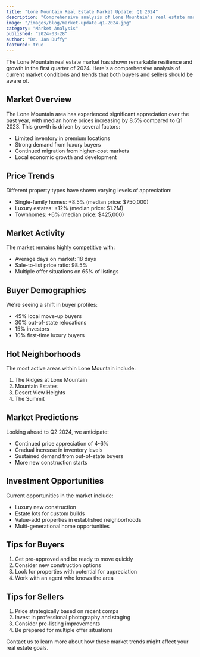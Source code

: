 ```yaml
---
title: "Lone Mountain Real Estate Market Update: Q1 2024"
description: "Comprehensive analysis of Lone Mountain's real estate market performance in Q1 2024, including price trends, inventory levels, and buyer demographics."
image: "/images/blog/market-update-q1-2024.jpg"
category: "Market Analysis"
published: "2024-03-28"
author: "Dr. Jan Duffy"
featured: true
---
```


The Lone Mountain real estate market has shown remarkable resilience and growth in the first quarter of 2024. Here's a comprehensive analysis of current market conditions and trends that both buyers and sellers should be aware of.

## Market Overview

The Lone Mountain area has experienced significant appreciation over the past year, with median home prices increasing by 8.5% compared to Q1 2023. This growth is driven by several factors:

- Limited inventory in premium locations
- Strong demand from luxury buyers
- Continued migration from higher-cost markets
- Local economic growth and development

## Price Trends

Different property types have shown varying levels of appreciation:

- Single-family homes: +8.5% (median price: $750,000)
- Luxury estates: +12% (median price: $1.2M)
- Townhomes: +6% (median price: $425,000)

## Market Activity

The market remains highly competitive with:
- Average days on market: 18 days
- Sale-to-list price ratio: 98.5%
- Multiple offer situations on 65% of listings

## Buyer Demographics

We're seeing a shift in buyer profiles:
- 45% local move-up buyers
- 30% out-of-state relocations
- 15% investors
- 10% first-time luxury buyers

## Hot Neighborhoods

The most active areas within Lone Mountain include:
1. The Ridges at Lone Mountain
2. Mountain Estates
3. Desert View Heights
4. The Summit

## Market Predictions

Looking ahead to Q2 2024, we anticipate:
- Continued price appreciation of 4-6%
- Gradual increase in inventory levels
- Sustained demand from out-of-state buyers
- More new construction starts

## Investment Opportunities

Current opportunities in the market include:
- Luxury new construction
- Estate lots for custom builds
- Value-add properties in established neighborhoods
- Multi-generational home opportunities

## Tips for Buyers

1. Get pre-approved and be ready to move quickly
2. Consider new construction options
3. Look for properties with potential for appreciation
4. Work with an agent who knows the area

## Tips for Sellers

1. Price strategically based on recent comps
2. Invest in professional photography and staging
3. Consider pre-listing improvements
4. Be prepared for multiple offer situations

Contact us to learn more about how these market trends might affect your real estate goals. 